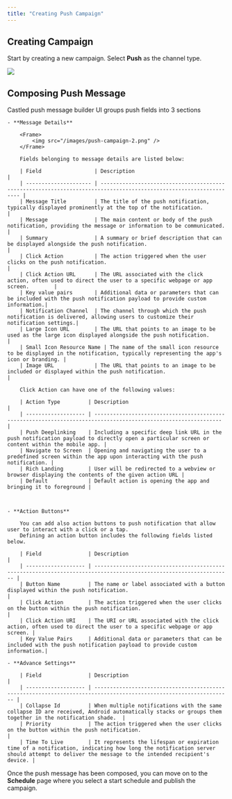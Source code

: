 ```yaml
---
title: "Creating Push Campaign"
---
```


## Creating Campaign

Start by creating a new campaign. Select **Push** as the channel type.

<Frame>
  <img src="/images/push-campaign-1.png" />
</Frame>

## Composing Push Message

Castled push message builder UI groups push fields into 3 sections

    - **Message Details**

        <Frame>
            <img src="/images/push-campaign-2.png" />
        </Frame>

        Fields belonging to message details are listed below:

        | Field                 | Description                                                                                                        |
        | --------------------- | ------------------------------------------------------------------------------------------------------------------ |
        | Message Title         | The title of the push notification, typically displayed prominently at the top of the notification.               |
        | Message               | The main content or body of the push notification, providing the message or information to be communicated.        |
        | Summary               | A summary or brief description that can be displayed alongside the push notification.                              |
        | Click Action          | The action triggered when the user clicks on the push notification.                                                |
        | Click Action URL      | The URL associated with the click action, often used to direct the user to a specific webpage or app screen.        |
        | Key value pairs       | Additional data or parameters that can be included with the push notification payload to provide custom information.|
        | Notification Channel  | The channel through which the push notification is delivered, allowing users to customize their notification settings.|
        | Large Icon URL        | The URL that points to an image to be used as the large icon displayed alongside the push notification.              |
        | Small Icon Resource Name | The name of the small icon resource to be displayed in the notification, typically representing the app's icon or branding. |
        | Image URL             | The URL that points to an image to be included or displayed within the push notification.                           |

        Click Action can have one of the following values:

        | Action Type         | Description                                                                                                     |
        | ------------------- | --------------------------------------------------------------------------------------------------------------- |
        | Push Deeplinking    | Including a specific deep link URL in the push notification payload to directly open a particular screen or content within the mobile app. |
        | Navigate to Screen  | Opening and navigating the user to a predefined screen within the app upon interacting with the push notification. |
        | Rich Landing        | User will be redirected to a webview or browser displaying the contents of the given action URL |
        | Default             | Default action is opening the app and bringing it to foreground |



    - **Action Buttons**

        You can add also action buttons to push notification that allow user to interact with a click or a tap.
        Defining an action button includes the following fields listed below.

        | Field               | Description                                                                                                        |
        | ------------------- | ------------------------------------------------------------------------------------------------------------------ |
        | Button Name         | The name or label associated with a button displayed within the push notification.                                 |
        | Click Action        | The action triggered when the user clicks on the button within the push notification.                              |
        | Click Action URI    | The URI or URL associated with the click action, often used to direct the user to a specific webpage or app screen. |
        | Key Value Pairs     | Additional data or parameters that can be included with the push notification payload to provide custom information.|

    - **Advance Settings**

        | Field               | Description                                                                                                        |
        | ------------------- | ------------------------------------------------------------------------------------------------------------------ |
        | Collapse Id         | When multiple notifications with the same collapse ID are received, Android automatically stacks or groups them together in the notification shade.  |
        | Priority            | The action triggered when the user clicks on the button within the push notification.                              |
        | Time To Live        | It represents the lifespan or expiration time of a notification, indicating how long the notification server should attempt to deliver the message to the intended recipient's device. |

Once the push message has been composed, you can move on to the **Schedule** page where you select a start schedule and publish the campaign.
